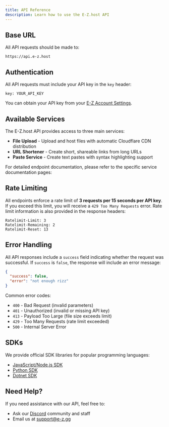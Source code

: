 ```yaml
---
title: API Reference
description: Learn how to use the E-Z.host API
---
```


## Base URL

All API requests should be made to:
```
https://api.e-z.host
```

## Authentication

All API requests must include your API key in the `key` header:

```http
key: YOUR_API_KEY
```

You can obtain your API key from your [E-Z Account Settings](https://e-z.gg/dash/account).

## Available Services

The E-Z.host API provides access to three main services:

- **File Upload** - Upload and host files with automatic Cloudflare CDN distribution
- **URL Shortener** - Create short, shareable links from long URLs
- **Paste Service** - Create text pastes with syntax highlighting support

For detailed endpoint documentation, please refer to the specific service documentation pages:

<Cards>
  <Card title="File Upload API" href="/docs/api/upload" description="Learn how to upload files using the E-Z.host API." />
  <Card title="URL Shortener API" href="/docs/api/shortener" description="Learn how to shorten URLs using the E-Z.host API." />
  <Card title="Paste API" href="/docs/api/paste" description="Learn how to create pastes using the E-Z.host API." />
</Cards>

## Rate Limiting

All endpoints enforce a rate limit of **3 requests per 15 seconds per API key**. If you exceed this limit, you will receive a `429 Too Many Requests` error. Rate limit information is also provided in the response headers:

```
Ratelimit-Limit: 3
Ratelimit-Remaining: 2
Ratelimit-Reset: 13
```

## Error Handling

All API responses include a `success` field indicating whether the request was successful. If `success` is `false`, the response will include an error message:

```json
{
  "success": false,
  "error": "not enough rizz"
}
```

Common error codes:
- `400` - Bad Request (invalid parameters)
- `401` - Unauthorized (invalid or missing API key)
- `413` - Payload Too Large (file size exceeds limit)
- `429` - Too Many Requests (rate limit exceeded)
- `500` - Internal Server Error

## SDKs

We provide official SDK libraries for popular programming languages:

- [JavaScript/Node.js SDK](https://www.npmjs.com/package/e-zhost-js)
- [Python SDK](https://github.com/e-z-services/e-z-py)
- [Dotnet SDK](https://github.com/e-z-services/e-z-dotnet)

## Need Help?

If you need assistance with our API, feel free to:

- Ask our [Discord](https://discord.gg/ez) community and staff
- Email us at [support@e-z.gg](mailto:support@e-z.gg)